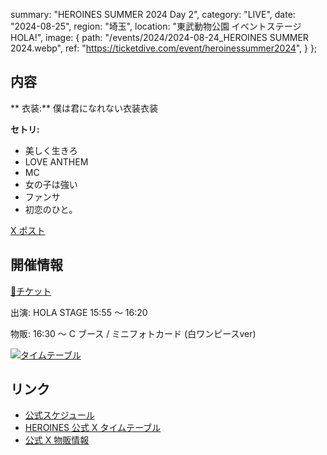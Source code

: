   summary: "HEROINES SUMMER 2024 Day 2",
  category: "LIVE",
  date: "2024-08-25",
  region: "埼玉",
  location: "東武動物公園 イベントステージ HOLA!",
  image: {
    path: "/events/2024/2024-08-24_HEROINES SUMMER 2024.webp",
    ref: "https://ticketdive.com/event/heroinessummer2024",
  }
};

## 内容

** 衣装:** 僕は君になれない衣装衣装

**セトリ:**

- 美しく生きろ
- LOVE ANTHEM
- MC
- 女の子は強い
- ファンサ
- 初恋のひと。

[X ポスト](https://x.com/Mikuru_hositani/status/1827636622353121552)

## 開催情報

[🎫チケット](https://ticketdive.com/event/heroinessummer2024)

出演: HOLA STAGE 15:55 ～ 16:20

物販: 16:30 ～ C ブース / ミニフォトカード (白ワンピースver)

[<img src="/events/2024/2024-08-25_HEROINES SUMMER 2024 Day2 タイムテーブル.jpg" alt="タイムテーブル" />](https://x.com/heroines_idol/status/1822247031710343567)

## リンク

* [公式スケジュール](https://takanenonadeshiko.jp/events/event/heroines-summer-2024/)
* [HEROINES 公式 X タイムテーブル](https://x.com/heroines_idol/status/1821851816445042769)
* [公式 X 物販情報](https://x.com/takanenofficial/status/1826982854842368075)
